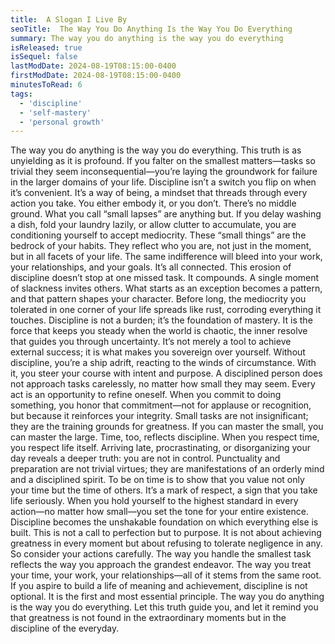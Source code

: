 ```yaml
---
title:  A Slogan I Live By
seoTitle:  The Way You Do Anything Is the Way You Do Everything
summary: The way you do anything is the way you do everything
isReleased: true
isSequel: false
lastModDate: 2024-08-19T08:15:00-0400
firstModDate: 2024-08-19T08:15:00-0400
minutesToRead: 6
tags:
  - 'discipline'
  - 'self-mastery'
  - 'personal growth'
---
```


<C>
The way you do anything is the way you do everything. This truth is as unyielding as it is profound. If you falter on the smallest matters—tasks so trivial they seem inconsequential—you’re laying the groundwork for failure in the larger domains of your life. Discipline isn’t a switch you flip on when it’s convenient. It’s a way of being, a mindset that threads through every action you take. You either embody it, or you don’t. There’s no middle ground.
</C>

<C>
What you call “small lapses” are anything but. If you delay washing a dish, fold your laundry lazily, or allow clutter to accumulate, you are conditioning yourself to accept mediocrity. These “small things” are the bedrock of your habits. They reflect who you are, not just in the moment, but in all facets of your life. The same indifference will bleed into your work, your relationships, and your goals. It’s all connected. 
</C>

<C>
This erosion of discipline doesn’t stop at one missed task. It compounds. A single moment of slackness invites others. What starts as an exception becomes a pattern, and that pattern shapes your character. Before long, the mediocrity you tolerated in one corner of your life spreads like rust, corroding everything it touches.
</C>

<C>
Discipline is not a burden; it’s the foundation of mastery. It is the force that keeps you steady when the world is chaotic, the inner resolve that guides you through uncertainty. It’s not merely a tool to achieve external success; it is what makes you sovereign over yourself. Without discipline, you’re a ship adrift, reacting to the winds of circumstance. With it, you steer your course with intent and purpose.
</C>

<C>
A disciplined person does not approach tasks carelessly, no matter how small they may seem. Every act is an opportunity to refine oneself. When you commit to doing something, you honor that commitment—not for applause or recognition, but because it reinforces your integrity. Small tasks are not insignificant; they are the training grounds for greatness. If you can master the small, you can master the large.
</C>

<C>
Time, too, reflects discipline. When you respect time, you respect life itself. Arriving late, procrastinating, or disorganizing your day reveals a deeper truth: you are not in control. Punctuality and preparation are not trivial virtues; they are manifestations of an orderly mind and a disciplined spirit. To be on time is to show that you value not only your time but the time of others. It’s a mark of respect, a sign that you take life seriously.
</C>

<C>
When you hold yourself to the highest standard in every action—no matter how small—you set the tone for your entire existence. Discipline becomes the unshakable foundation on which everything else is built. This is not a call to perfection but to purpose. It is not about achieving greatness in every moment but about refusing to tolerate negligence in any.
</C>

<C>
So consider your actions carefully. The way you handle the smallest task reflects the way you approach the grandest endeavor. The way you treat your time, your work, your relationships—all of it stems from the same root. If you aspire to build a life of meaning and achievement, discipline is not optional. It is the first and most essential principle.
</C>

<C>
The way you do anything is the way you do everything. Let this truth guide you, and let it remind you that greatness is not found in the extraordinary moments but in the discipline of the everyday.
</C>
